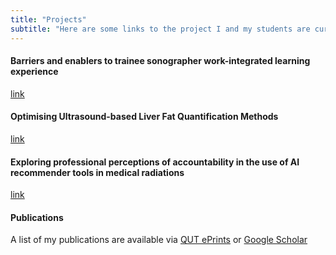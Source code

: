 ```yaml
---
title: "Projects"
subtitle: "Here are some links to the project I and my students are currently working on."
---
```


#### Barriers and enablers to trainee sonographer work-integrated learning experience

[link](https://www.qut.edu.au/research/our-research/participate-in-research/barriers-and-enablers-to-trainee-sonographer-work-integrated-learning-experience)


#### Optimising Ultrasound-based Liver Fat Quantification Methods

[link](https://research.qut.edu.au/ultrasound/projects/liver-fat-quantification/)

#### Exploring professional perceptions of accountability in the use of AI recommender tools in medical radiations

[link](https://www.qut.edu.au/research/our-research/participate-in-research/exploring-professional-perceptions-of-accountability-in-the-use-of-ai-recommender-tools-in-medical-radiations)

#### Publications

A list of my publications are available via [QUT ePrints](https://eprints.qut.edu.au/view/person/Edwards,_Christopher.html) or [Google Scholar](https://scholar.google.com/citations?hl=en&user=Ce18xdAAAAAJ)